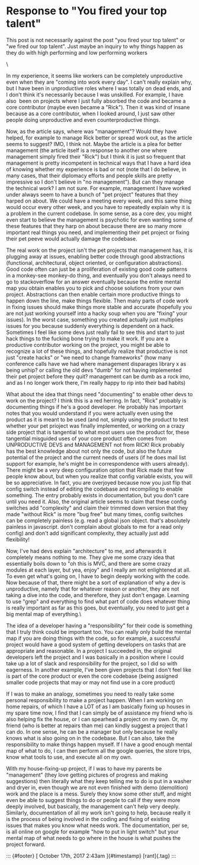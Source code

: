 

Response to "You fired your top talent"
=======================================

This post is not necessarily against the post "you fired your top
talent" or "we fired our top talent". Just maybe an inquiry to why
things happen as they do with high performing and low performing workers

\

In my experience, it seems like workers can be completely unproductive
even when they are "coming into work every day". I can't really explain
why, but I have been in unproductive roles where I was totally on dead
ends, and I don't think it's necessarily because I was unskilled. For
example, I have also  been on projects where I just fully absorbed the
code and became a core contributor (maybe even became a "Rick"). Then it
was kind of insane because as a core contributor, when I looked around,
I just saw other people doing unproductive and even counterproductive
things.

Now, as the article says, where was "management"? Would they have
helped, for example to manage Rick better or spread work out, as the
article seems to suggest? IMO, I think not. Maybe the article is a plea
for better management (the article itself is a response to another one
where management simply fired their "Rick") but I think it is just so
frequent that management is pretty incompetent in technical ways that I
have a hard idea of knowing whether my experience is bad or not (note
that I do believe, in many cases, that their diplomacy efforts and
people skills are pretty impressive so I don't believe in "no
management"). But can they manage the technical work? I am not sure. For
example, management I have worked under always seem to have a bunch of
"pet project" features that they harped on about. We could have a
meeting every week, and this same thing would occur every other week,
and you have to repeatedly explain why it is a problem in the current
codebase. In some sense, as a core dev, you might even start to believe
the management is psychotic for even wanting some of these features that
they harp on about because there are so many more important real things
you need, and implementing their pet project or fixing their pet peeve
would actually damage the codebase. 

The real work on the project isn't the pet projects that management has,
it is plugging away at issues, enabling better code through good
abstractions (functional, architectural, object oriented, or
configuration abstractions). Good code often can just be a proliferation
of existing good code patterns in a monkey-see monkey-do thing, and
eventually you don't always need to go to stackoverflow for an answer
eventually because the entire mental map you obtain enables you to pick
and choose solutions from your own project. Abstractions can then enable
certain more productive things to happen down the line, make things
flexible. Then many parts of code work in fixing issues should make
things more stable and accurate (hopefully you are not just working
yourself into a hacky soup when you are "fixing" your issues). In the
worst case, something you created actually just multiplies issues for
you because suddenly everything is dependent on a hack. Sometimes I feel
like some devs just really fail to see this and start to just hack
things to the fucking bone trying to make it work. If you are a
productive contributor working on the project, you might be able to
recognize a lot of these things, and hopefully realize that productive
is not just "create hacks" or "we need to change frameworks" (how many
conference calls have we had where management disparages library x as
being unhip? or calling the old devs "dumb" for not having implemented
their pet project before they quit? management can be dumb as a rock
imo, and as I no longer work there, I'm really happy to rip into their
bad habits)

What about the idea that things need "documenting" to enable other devs
to work on the project? I think this is a red herring. In fact, "Rick"
probably is documenting things if he's a good developer. He probably has
important notes that you would understand if you were actually even
using the product as it is meant to be used (and not, simply using the
product to test whether your pet prioject was finally implemented, or
working on a crazy side project that is tangential to what most users
use the product for, these tangential misguided uses of your core
product often comes from UNPRODUCTIVE DEVS and MANAGEMENT not from RICK!
Rick probably has the best knowledge about not only the code, but also
the future potential of the project and the current needs of users (if
he does mail list support for example, he's might be in correspondence
with users already). There might be a very deep configuration option
that Rick made that few people know about, but when you realize that
config variable exists, you will be so appreciative. In fact, you are
overjoyed because now you just flip that config switch instead of
editing the codebase and recompiling to enable something. The entry
probably exists in documentation, but you don't care until you need it.
Also, the original article seems to claim that these config switches
add "complexity" and claim their trimmed down version that they made
"without Rick" is more "bug free" but many times, config switches can be
completely painless (e.g. read a global json object. that's absolutely
painless in javascript. don't complain about globals to me for a read
only config) and don't add significant complexity, they actually just
add flexibility!

Now, I've had devs explain "architecture" to me, and afterwards it
completely means nothing to me. They give me some crazy idea that
essentially boils down to "oh this is MVC, and there are some crazy
modules at each layer, but yea, enjoy" and I really am not enlightened
at all. To even get what's going on, I have to begin deeply working with
the code. Now because of that, there might be a sort of explanation of
why a dev is unproductive, namely that for whatever reason or another,
they are not taking a dive into the code, and therefore, they just don't
engage. Learning to use "grep" and everything to find what part of code
does whatever thing is really important as far as this goes, but
eventually, you need to just get a big mental map of everything.\

The idea of a developer having a "responsibility" for their code is
something that I truly think could be important too. You can really only
build the mental map if you are doing things with the code, so for
example, a successful project would have a good system of getting
developers on tasks that are appropriate and reasonable. In a project I
succeeded in, the original developers left the project and I was
basically in a position where I could take up a lot of slack and
responsibility for the project, so I did so with eagerness. In another
example, I've been given projects that I don't feel like is part of the
core product or even the core codebase (being assigned smaller code
projects that may or may not find use in a core product)

If I was to make an analogy, sometimes you need to really take some
personal responsibility to make a project happen. When I am working on
home repairs, of which I have a LOT of as I am basically fixing up
houses in my spare time now, I find that I can simply be of assistance
my friend who is also helping fix the house, or I can spearhead a
project on my own. Or, my friend (who is better at repairs than me) can
kindly suggest a project that I can do. In one sense, he can be a
manager but only because he really knows what is also going on in the
codebase. But I can also, take the responsibility to make things happen
myself. If I have a good enough mental map of what to do, I can then
perform all the google queries, the store trips, know what tools to use,
and execute all on my own.

With my house-fixing-up project, if I was to have my parents be
"management" (they love getting pictures of progress and making
suggestions) then literally what they keep telling me to do is put in a
washer and dryer in, even though we are not even finished with demo
(demolition) work and the place is a mess. Surely they know some other
stuff, and might even be able to suggest things to do or people to call
if they were more deeply involved, but basically, the management can't
help very deeply. Similarly, documentation of all my work isn't going to
help, because really it is the process of being involved in the coding
and fixing of existing issues that makes you know what needs work. The
documentation, per se, is all online on google for example "how to put
in light switch" but your mental map of what needs to go where in the
house is what pushes the project forward.

::: {#footer}
[ October 17th, 2017 2:43am ]{#timestamp} [rant]{.tag}
:::


